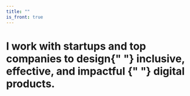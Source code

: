 ```yaml
---
title: ""
is_front: true
---
```


<h1 className="text-3xl sm:w-1/2 flex items-center">
  <p>
    I work with startups and top companies to design{" "}
    <span className="bg-gray-100 text-gray-400">
      inclusive, effective, and impactful
    </span>{" "}
    digital products.
  </p>
</h1>
